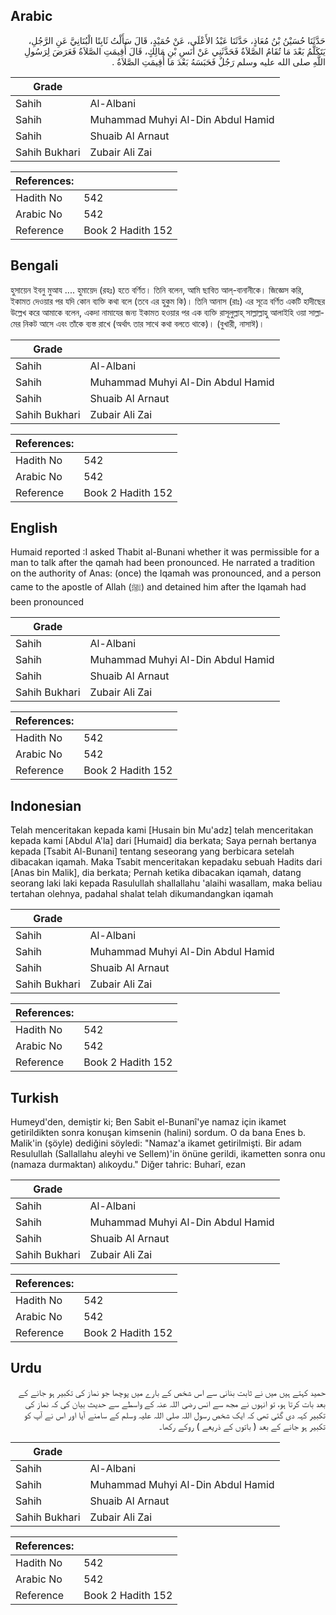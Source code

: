## Arabic


<div dir="rtl" lang="ar" style={{fontSize:'larger',backgroundColor:'#f8f9fa',padding:20}}>
حَدَّثَنَا حُسَيْنُ بْنُ مُعَاذٍ، حَدَّثَنَا عَبْدُ الأَعْلَى، عَنْ حُمَيْدٍ، قَالَ سَأَلْتُ ثَابِتًا الْبُنَانِيَّ عَنِ الرَّجُلِ، يَتَكَلَّمُ بَعْدَ مَا تُقَامُ الصَّلاَةُ فَحَدَّثَنِي عَنْ أَنَسِ بْنِ مَالِكٍ، قَالَ أُقِيمَتِ الصَّلاَةُ فَعَرَضَ لِرَسُولِ اللَّهِ صلى الله عليه وسلم رَجُلٌ فَحَبَسَهُ بَعْدَ مَا أُقِيمَتِ الصَّلاَةُ ‏.‏
</div>
<div style={{backgroundColor:'#f8f9fa',padding:20, marginBottom: 10}}><table> <thead> <tr> <th>Grade</th> <th></th> </tr> </thead> <tbody> <tr><td>Sahih</td><td>Al-Albani</td></tr><tr><td>Sahih</td><td>Muhammad Muhyi Al-Din Abdul Hamid</td></tr><tr><td>Sahih</td><td>Shuaib Al Arnaut</td></tr><tr><td>Sahih Bukhari</td><td>Zubair Ali Zai</td></tr></tbody></table><table> <thead> <tr> <th>References:</th> <th></th> </tr> </thead> <tbody><tr><td>Hadith No</td><td>542</td></tr><tr><td>Arabic No</td><td>542</td></tr><tr><td>Reference</td><td>Book 2 Hadith 152</td></tr></tbody></table></div>

## Bengali


<div dir="ltr" lang="bn" style={{fontSize:'larger',backgroundColor:'#f8f9fa',padding:20}}>
হুসায়েন ইবনু মুআয .... হুমায়েদ (রহঃ) হতে বর্ণিত। তিনি বলেন, আমি ছাবিত আল্-বানানীকে। জিজ্ঞেস করি, ইকামত দেওয়ার পর যদি কোন ব্যক্তি কথা বলে (তবে এর হুকুম কি)। তিনি আনাস (রাঃ) এর সূত্রে বর্ণিত একটি হাদীছের উল্লেখ করে আমাকে বলেন, একদা নামাযের জন্য ইকামত হওয়ার পর এক ব্যক্তি রাসূলুল্লাহ্ সাল্লাল্লাহু আলাইহি ওয়া সাল্লামের নিকট আসে এবং তাঁকে ব্যস্ত রাখে (অর্থাৎ তার সাথে কথা বলতে থাকে)। (বুখারী, নাসাঈ)।
</div>
<div style={{backgroundColor:'#f8f9fa',padding:20, marginBottom: 10}}><table> <thead> <tr> <th>Grade</th> <th></th> </tr> </thead> <tbody> <tr><td>Sahih</td><td>Al-Albani</td></tr><tr><td>Sahih</td><td>Muhammad Muhyi Al-Din Abdul Hamid</td></tr><tr><td>Sahih</td><td>Shuaib Al Arnaut</td></tr><tr><td>Sahih Bukhari</td><td>Zubair Ali Zai</td></tr></tbody></table><table> <thead> <tr> <th>References:</th> <th></th> </tr> </thead> <tbody><tr><td>Hadith No</td><td>542</td></tr><tr><td>Arabic No</td><td>542</td></tr><tr><td>Reference</td><td>Book 2 Hadith 152</td></tr></tbody></table></div>

## English


<div dir="ltr" lang="en" style={{fontSize:'larger',backgroundColor:'#f8f9fa',padding:20}}>
Humaid reported :I asked Thabit al-Bunani whether it was permissible for a man to talk after the qamah had been pronounced. He narrated a tradition on the authority of Anas: (once) the Iqamah was pronounced, and a person came to the apostle of Allah (ﷺ) and detained him after the Iqamah had been pronounced
</div>
<div style={{backgroundColor:'#f8f9fa',padding:20, marginBottom: 10}}><table> <thead> <tr> <th>Grade</th> <th></th> </tr> </thead> <tbody> <tr><td>Sahih</td><td>Al-Albani</td></tr><tr><td>Sahih</td><td>Muhammad Muhyi Al-Din Abdul Hamid</td></tr><tr><td>Sahih</td><td>Shuaib Al Arnaut</td></tr><tr><td>Sahih Bukhari</td><td>Zubair Ali Zai</td></tr></tbody></table><table> <thead> <tr> <th>References:</th> <th></th> </tr> </thead> <tbody><tr><td>Hadith No</td><td>542</td></tr><tr><td>Arabic No</td><td>542</td></tr><tr><td>Reference</td><td>Book 2 Hadith 152</td></tr></tbody></table></div>

## Indonesian


<div dir="ltr" lang="id" style={{fontSize:'larger',backgroundColor:'#f8f9fa',padding:20}}>
Telah menceritakan kepada kami [Husain bin Mu'adz] telah menceritakan kepada kami [Abdul A'la] dari [Humaid] dia berkata; Saya pernah bertanya kepada [Tsabit Al-Bunani] tentang seseorang yang berbicara setelah dibacakan iqamah. Maka Tsabit menceritakan kepadaku sebuah Hadits dari [Anas bin Malik], dia berkata; Pernah ketika dibacakan iqamah, datang seorang laki laki kepada Rasulullah shallallahu 'alaihi wasallam, maka beliau tertahan olehnya, padahal shalat telah dikumandangkan iqamah
</div>
<div style={{backgroundColor:'#f8f9fa',padding:20, marginBottom: 10}}><table> <thead> <tr> <th>Grade</th> <th></th> </tr> </thead> <tbody> <tr><td>Sahih</td><td>Al-Albani</td></tr><tr><td>Sahih</td><td>Muhammad Muhyi Al-Din Abdul Hamid</td></tr><tr><td>Sahih</td><td>Shuaib Al Arnaut</td></tr><tr><td>Sahih Bukhari</td><td>Zubair Ali Zai</td></tr></tbody></table><table> <thead> <tr> <th>References:</th> <th></th> </tr> </thead> <tbody><tr><td>Hadith No</td><td>542</td></tr><tr><td>Arabic No</td><td>542</td></tr><tr><td>Reference</td><td>Book 2 Hadith 152</td></tr></tbody></table></div>

## Turkish


<div dir="ltr" lang="tr" style={{fontSize:'larger',backgroundColor:'#f8f9fa',padding:20}}>
Humeyd'den, demiştir ki; Ben Sabit el-Bunanî'ye namaz için ikamet getirildikten sonra konuşan kimsenin (halini) sordum. O da bana Enes b. Malik'in (şöyle) dediğini söyledi: "Namaz'a ikamet getirilmişti. Bir adam Resulullah (Sallallahu aleyhi ve Sellem)'in önüne gerildi, ikametten sonra onu (namaza durmaktan) alıkoydu." Diğer tahric: Buharî, ezan
</div>
<div style={{backgroundColor:'#f8f9fa',padding:20, marginBottom: 10}}><table> <thead> <tr> <th>Grade</th> <th></th> </tr> </thead> <tbody> <tr><td>Sahih</td><td>Al-Albani</td></tr><tr><td>Sahih</td><td>Muhammad Muhyi Al-Din Abdul Hamid</td></tr><tr><td>Sahih</td><td>Shuaib Al Arnaut</td></tr><tr><td>Sahih Bukhari</td><td>Zubair Ali Zai</td></tr></tbody></table><table> <thead> <tr> <th>References:</th> <th></th> </tr> </thead> <tbody><tr><td>Hadith No</td><td>542</td></tr><tr><td>Arabic No</td><td>542</td></tr><tr><td>Reference</td><td>Book 2 Hadith 152</td></tr></tbody></table></div>

## Urdu


<div dir="rtl" lang="ur" style={{fontSize:'larger',backgroundColor:'#f8f9fa',padding:20}}>
حمید کہتے ہیں میں نے ثابت بنانی سے اس شخص کے بارے میں پوچھا جو نماز کی تکبیر ہو جانے کے بعد بات کرتا ہو، تو انہوں نے مجھ سے انس رضی اللہ عنہ کے واسطے سے حدیث بیان کی کہ نماز کی تکبیر کہہ دی گئی تھی کہ ایک شخص رسول اللہ صلی اللہ علیہ وسلم کے سامنے آیا اور اس نے آپ کو تکبیر ہو جانے کے بعد ( باتوں کے ذریعے ) روکے رکھا۔
</div>
<div style={{backgroundColor:'#f8f9fa',padding:20, marginBottom: 10}}><table> <thead> <tr> <th>Grade</th> <th></th> </tr> </thead> <tbody> <tr><td>Sahih</td><td>Al-Albani</td></tr><tr><td>Sahih</td><td>Muhammad Muhyi Al-Din Abdul Hamid</td></tr><tr><td>Sahih</td><td>Shuaib Al Arnaut</td></tr><tr><td>Sahih Bukhari</td><td>Zubair Ali Zai</td></tr></tbody></table><table> <thead> <tr> <th>References:</th> <th></th> </tr> </thead> <tbody><tr><td>Hadith No</td><td>542</td></tr><tr><td>Arabic No</td><td>542</td></tr><tr><td>Reference</td><td>Book 2 Hadith 152</td></tr></tbody></table></div>